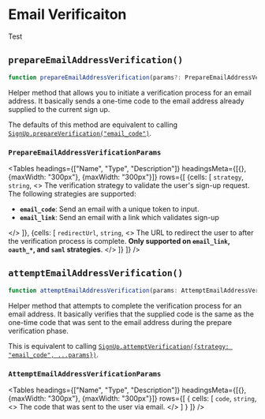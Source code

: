 
# Email Verificaiton

Test

## `prepareEmailAddressVerification()`

```typescript
function prepareEmailAddressVerification(params?: PrepareEmailAddressVerificationParams): Promise<SignUp>;
```

Helper method that allows you to initiate a verification process for an email address. It basically sends a one-time code to the email address already supplied to the current sign up.

The defaults of this method are equivalent to calling [`SignUp.prepareVerification("email_code")`](/reference-js/sign-up/verification#prepareverification).

### `PrepareEmailAddressVerificationParams`

<Tables
  headings={["Name", "Type", "Description"]}
  headingsMeta={[{}, {maxWidth: "300px"}, {maxWidth: "300px"}]}
  rows={[
 {cells: [
      <code>strategy</code>,
      <code>string</code>,
      <>
      The verification strategy to validate the user's sign-up request. The following strategies are supported:
      <ul>
        <li><strong><code>email_code</code></strong>: Send an email with a unique token to input.</li>
        <li><strong><code>email_link</code></strong>: Send an email with a link which validates sign-up</li>
      </ul>
      </>
 ]},
 {cells: [
    <code>redirectUrl</code>,
    <code>string</code>,
    <>
    The URL to redirect the user to after the verification process is complete. <strong>Only supported on <code>email_link</code>, <code>oauth_*</code>, and <code>saml</code> strategies</strong>.
    </>
 ]}
  ]}
/>



## `attemptEmailAddressVerification()`

```typescript
function attemptEmailAddressVerification(params: AttemptEmailAddressVerificationParams): Promise<SignUp>;
```

Helper method that attempts to complete the verification process for an email address. It basically verifies that the supplied code is the same as the one-time code that was sent to the email address during the prepare verification phase.

This is equivalent to calling [`SignUp.attemptVerification({strategy: "email_code", ...params})`](/reference-js/sign-up/verification#attemptverification).

### `AttemptEmailAddressVerificationParams`

<Tables
  headings={["Name", "Type", "Description"]}
  headingsMeta={[{}, {maxWidth: "300px"}, {maxWidth: "300px"}]}
  rows={[
 {
    cells: [
        <code>code</code>,
        <code>string</code>,
        <>
        The code that was sent to the user via email.
        </>
        ]
 }
  ]}
/>